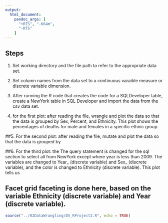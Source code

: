 ```yaml
---
output:
  html_document:
    pandoc_args: [
      "+RTS", "-K64m",
      "-RTS"
    ]
---
```



## Steps

1. Set working directory and the file path to refer to the appropriate data set.

2. Set column names from the data set to a continuous varaible measure or discrete variable dimension.

3. After running the R code that creates the code for a SQLDeveloper table, create a NewYork table in SQL Developer and import the data from the csv data set.

4. for the first plot: after reading the file, wrangle and plot the data so that the data is grouped by Sex, Percent, and Ethnicity. This plot shows the percentages of deaths for male and females in a specific ethnic group.

##5. For the second plot: after reading the file, mutate and plot the data so that the data is grouped by

##6. For the third plot: the The query statement is changed for the sql section to select all from NewYork except where year is less than 2009. The variables are changed to Year_ (discrete variable) and Sex_ (discrete variable), and the color is changed to Ethnicity (discrete variable). This plot tells us 

## Facet grid faceting is done here, based on the variable Ethnicity (discrete variable) and Year (discrete variable). 

```r
source("../02DataWrangling/DV_RProject2.R", echo = TRUE)
```
